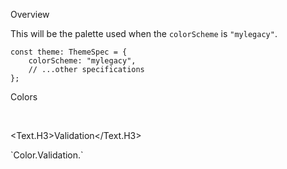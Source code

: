
<Meta title="General/Color/MyLegacy Color" />

<Title>MyLegacy Colors</Title>

<Secondary>Overview</Secondary>

This will be the palette used when the `colorScheme` is `"mylegacy"`.

```tsx
const theme: ThemeSpec = {
    colorScheme: "mylegacy",
    // ...other specifications
};
```

<Secondary>Colors</Secondary>

<Unstyled>
    <ColorPalette set={MyLegacyColorSet.Brand} category="Brand" />
    <ColorPalette
        set={{
            Primary: MyLegacyColorSet.Primary,
            PrimaryDark: MyLegacyColorSet.PrimaryDark,
            Secondary: MyLegacyColorSet.Secondary,
        }}
    />
    <ColorPalette set={MyLegacyColorSet.Neutral} category="Neutral" />
    <ColorPalette set={MyLegacyColorSet.Accent.Dark} category="Accent.Dark" />
    <ColorPalette set={MyLegacyColorSet.Accent.Light} category="Accent.Light" />
</Unstyled>

<br />

<Text.H3>Validation</Text.H3>

<PreviewBox>
    `Color.Validation.<color>`
</PreviewBox>

<Unstyled>
    <ColorPalette set={MyLegacyColorSet.Validation.Green} category="Green" />
    <ColorPalette set={MyLegacyColorSet.Validation.Orange} category="Orange" />
    <ColorPalette set={MyLegacyColorSet.Validation.Red} category="Red" />
    <ColorPalette set={MyLegacyColorSet.Validation.Blue} category="Blue" />
</Unstyled>
